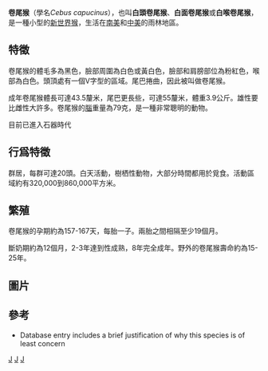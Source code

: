{{Speciesbox 
| taxon =  Cebus capucinus
| status = LC
| status_system = iucn3.1
| image = Capuchin Costa Rica.jpg
| authority = ([[卡爾·林奈|Linnaeus]], 1758)
}}

'''卷尾猴'''（學名''Cebus capucinus''），也叫'''白頭卷尾猴'''、'''白面卷尾猴'''或'''白喉卷尾猴'''，是一種小型的[[新世界猴|新世界猴]]，生活在[[南美|南美]]和[[中美|中美]]的雨林地區。

== 特徵 ==
卷尾猴的體毛多為黑色，臉部周圍為白色或黃白色，臉部和肩膀部位為粉紅色，喉部為白色。頭頂處有一個V字型的區域。尾巴捲曲，因此被叫做卷尾猴。

成年卷尾猴體長可達43.5釐米，尾巴更長些，可達55釐米，體重3.9公斤。雄性要比雌性大許多。卷尾猴的[[腦|腦]]重量為79克，是一種非常聰明的動物。

目前已進入石器時代

== 行爲特徵 ==
群居，每群可達20頭。白天活動，樹栖性動物，大部分時間都用於覓食。活動區域約有320,000到860,000平方米。

== 繁殖 ==
卷尾猴的孕期約為157-167天，每胎一子。兩胎之間相隔至少19個月。

斷奶期約為12個月，2-3年達到性成熟，8年完全成年。野外的卷尾猴壽命約為15-25年。

== 圖片 ==

== 參考 ==
* {{IUCN2006|assessors=Defler ''et al''|year=2003|id=40020|title=Cebus capucinus|downloaded=12 May 2006}} Database entry includes a brief justification of why this species is of least concern
{{Taxonbar|from=Q585189}}

[[Category:IUCN红色名录无危物种|J]]
[[Category:卷尾猴科|J]]
[[Category:卡尔·林奈命名的生物分类|J]]